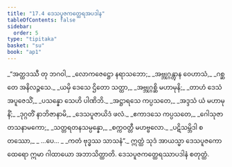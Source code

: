 ```yaml
---
title: "17.4 ဒေသပူဇကတ္ထေရအပဒါန"
tableOfContents: false
sidebar:
  order: 5
type: "tipitaka"
basket: "su"
book: "ap1"
---
```



<DynamicBreadcrumb />

<Division number="18" book="ap1">

<Paragraph number="2456" type="verses" book="ap1">
_“အတ္ထဒဿီ တု ဘဂဝါ,_  
_လောကဇေဋ္ဌော နရာသဘော;_  
_အဗ္ဘုဂ္ဂန္တွာန ဝေဟာသံ,_  
_ဂစ္ဆတေ အနိလဉ္ဇသေ._  

</Paragraph>

</Division>
<Division number="19" book="ap1">

<Paragraph number="2457" type="verses" book="ap1">
_ယမှိ ဒေသေ ဌိတော သတ္ထာ,_  
_အဗ္ဘုဂ္ဂစ္ဆိ မဟာမုနိ;_  
_တာဟံ ဒေသံ အပူဇေသိံ,_  
_ပသန္နော သေဟိ ပါဏိဘိ._  

</Paragraph>

</Division>
<Division number="20" book="ap1">

<Paragraph number="2458" type="verses" book="ap1">
_အဋ္ဌာရသေ ကပ္ပသတေ,_  
_အဒ္ဒသံ ယံ မဟာမုနိံ;_  
_ဒုဂ္ဂတိံ နာဘိဇာနာမိ,_  
_ဒေသပူဇာယိဒံ ဖလံ._  

</Paragraph>

</Division>
<Division number="21" book="ap1">

<Paragraph number="2459" type="verses" book="ap1">
_ဧကာဒသေ ကပ္ပသတေ,_  
_ဂေါသုဇာတသနာမကော;_  
_သတ္တရတနသမ္ပန္နော,_  
_စက္ကဝတ္တီ မဟဗ္ဗလော._  

</Paragraph>

</Division>
<Division number="22" book="ap1">

<Paragraph number="2460" type="verses" book="ap1">
_ပဋိသမ္ဘိဒါ စတဿော,_  
_ …ပေ… _  
_ကတံ ဗုဒ္ဓဿ သာသနံ”._  

</Paragraph>

<Paragraph number="2461" book="ap1">
ဣတ္ထံ သုဒံ အာယသ္မာ ဒေသပူဇကော ထေရော ဣမာ ဂါထာယော အဘာသိတ္ထာတိ.

</Paragraph>
</Division>

<Paragraph number="2462" type="center" book="ap1">
ဒေသပူဇကတ္ထေရဿာပဒါနံ စတုတ္ထံ.
</Paragraph>